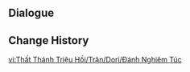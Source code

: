 {{Genius Invokation TCG Stage
|title        = Dori: Serious
|type         = Serious Showdown
|group        = Invitation Board
|character    = Dori
|requirement  = 7
|introduction = "Well, aren't you a lucky, plucky one, with a boss's brains to boot? Looks like I'll have to use my trump cards this time!"<br>{{Color|bp|Special Rule: "Dori" starts with the Talent Card "Discretionary Supplement" equipped.}}
|objective_1  = Achieve victory
|reward_1     = Lucky Coin*1000
|lineup       = Dori;Kamisato Ayato;Razor
|action       = Discretionary Supplement;Discretionary Supplement;Thundering Fury;Thundering Fury;The Bell;The Bell;Elemental Resonance: Woven Thunder;Elemental Resonance: Woven Thunder;Elemental Resonance: High Voltage;Elemental Resonance: High Voltage;Gambler's Earrings;Gambler's Earrings;Lucky Dog's Silver Circlet;Lucky Dog's Silver Circlet;Yayoi Nanatsuki;Yayoi Nanatsuki;Lyresong;Lyresong;Rhythm of the Great Dream;Rhythm of the Great Dream;Liu Su;Liu Su;Iron Tongue Tian;Iron Tongue Tian;Adeptus' Temptation;Adeptus' Temptation;Vanarana;Vanarana;The Bestest Travel Companion!;The Bestest Travel Companion!
}}

==Dialogue==
{{Transclude|Genius Invokation TCG/Stage/Dori|Serious Showdown}}

==Change History==
{{Change History|4.2}}

[[vi:Thất Thánh Triệu Hồi/Trận/Dori/Đánh Nghiêm Túc]]